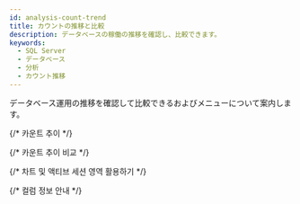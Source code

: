 ```yaml
---
id: analysis-count-trend
title: カウントの推移と比較
description: データベースの稼働の推移を確認し、比較できます。
keywords:
  - SQL Server
  - データベース
  - 分析
  - カウント推移
---
```


データベース運用の推移を確認して比較できる<Cmdname sid="side_dbTrend" className="uitext" />および<Cmdname sid="side_dbTrendComparison" className="uitext" />メニューについて案内します。


{/* 카운트 추이 */}

<Dbcounttrenddesc />

{/* 카운트 추이 비교 */}

<Dbcomparecounttrendv2 />

{/* 차트 및 액티브 세션 영역 활용하기 */}

<Dbusingchartactivesessionarea />

{/* 컬럼 정보 안내 */}

<Mssqlcolumn level={2} />
